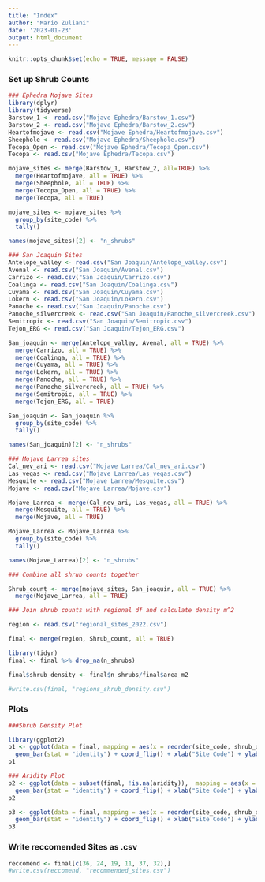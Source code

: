 ```yaml
---
title: "Index"
author: "Mario Zuliani"
date: '2023-01-23'
output: html_document
---
```


```r
knitr::opts_chunk$set(echo = TRUE, message = FALSE)

```
### Set up Shrub Counts
```r
### Ephedra Mojave Sites
library(dplyr)
library(tidyverse)
Barstow_1 <- read.csv("Mojave Ephedra/Barstow_1.csv")
Barstow_2 <- read.csv("Mojave Ephedra/Barstow_2.csv")
Heartofmojave <- read.csv("Mojave Ephedra/Heartofmojave.csv")
Sheephole <- read.csv("Mojave Ephedra/Sheephole.csv")
Tecopa_Open <- read.csv("Mojave Ephedra/Tecopa_Open.csv")
Tecopa <- read.csv("Mojave Ephedra/Tecopa.csv")

mojave_sites <- merge(Barstow_1, Barstow_2, all=TRUE) %>%
  merge(Heartofmojave, all = TRUE) %>%
  merge(Sheephole, all = TRUE) %>%
  merge(Tecopa_Open, all = TRUE) %>%
  merge(Tecopa, all = TRUE)

mojave_sites <- mojave_sites %>%
  group_by(site_code) %>%
  tally()

names(mojave_sites)[2] <- "n_shrubs"
```

```r
### San Joaquin Sites
Antelope_valley <- read.csv("San Joaquin/Antelope_valley.csv")
Avenal <- read.csv("San Joaquin/Avenal.csv")
Carrizo <- read.csv("San Joaquin/Carrizo.csv")
Coalinga <- read.csv("San Joaquin/Coalinga.csv")
Cuyama <- read.csv("San Joaquin/Cuyama.csv")
Lokern <- read.csv("San Joaquin/Lokern.csv")
Panoche <- read.csv("San Joaquin/Panoche.csv")
Panoche_silvercreek <- read.csv("San Joaquin/Panoche_silvercreek.csv")
Semitropic <- read.csv("San Joaquin/Semitropic.csv")
Tejon_ERG <- read.csv("San Joaquin/Tejon_ERG.csv")

San_joaquin <- merge(Antelope_valley, Avenal, all = TRUE) %>%
  merge(Carrizo, all = TRUE) %>%
  merge(Coalinga, all = TRUE) %>%
  merge(Cuyama, all = TRUE) %>%
  merge(Lokern, all = TRUE) %>%
  merge(Panoche, all = TRUE) %>%
  merge(Panoche_silvercreek, all = TRUE) %>%
  merge(Semitropic, all = TRUE) %>%
  merge(Tejon_ERG, all = TRUE)

San_joaquin <- San_joaquin %>%
  group_by(site_code) %>%
  tally()

names(San_joaquin)[2] <- "n_shrubs"
```

```r
### Mojave Larrea sites
Cal_nev_ari <- read.csv("Mojave Larrea/Cal_nev_ari.csv")
Las_vegas <- read.csv("Mojave Larrea/Las_vegas.csv")
Mesquite <- read.csv("Mojave Larrea/Mesquite.csv")
Mojave <- read.csv("Mojave Larrea/Mojave.csv")

Mojave_Larrea <- merge(Cal_nev_ari, Las_vegas, all = TRUE) %>%
  merge(Mesquite, all = TRUE) %>%
  merge(Mojave, all = TRUE)

Mojave_Larrea <- Mojave_Larrea %>%
  group_by(site_code) %>%
  tally()

names(Mojave_Larrea)[2] <- "n_shrubs"
```

```r
### Combine all shrub counts together

Shrub_count <- merge(mojave_sites, San_joaquin, all = TRUE) %>%
  merge(Mojave_Larrea, all = TRUE)
```

```r
### Join shrub counts with regional df and calculate density m^2

region <- read.csv("regional_sites_2022.csv")

final <- merge(region, Shrub_count, all = TRUE)

library(tidyr)
final <- final %>% drop_na(n_shrubs)

final$shrub_density <- final$n_shrubs/final$area_m2

#write.csv(final, "regions_shrub_density.csv")

```

### Plots
```r
###Shrub Density Plot

library(ggplot2)
p1 <- ggplot(data = final, mapping = aes(x = reorder(site_code, shrub_density), shrub_density)) + 
  geom_bar(stat = "identity") + coord_flip() + xlab("Site Code") + ylab("Shrub Density") + theme_classic()
p1
```
```r
### Aridity Plot
p2 <- ggplot(data = subset(final, !is.na(aridity)),  mapping = aes(x = reorder(site_code, aridity), aridity)) + 
  geom_bar(stat = "identity") + coord_flip() + xlab("Site Code") + ylab("Aridity") + theme_classic()### Removed all sites that has no aridity recorded
p2
```
```r
p3 <- ggplot(data = final, mapping = aes(x = reorder(site_code, shrub_density), shrub_density, fill = aridity)) + 
  geom_bar(stat = "identity") + coord_flip() + xlab("Site Code") + ylab("Shrub Density") + theme_classic()
p3
```
### Write reccomended Sites as .csv
```r

reccomend <- final[c(36, 24, 19, 11, 37, 32),]
#write.csv(reccomend, "recommended_sites.csv")
```


